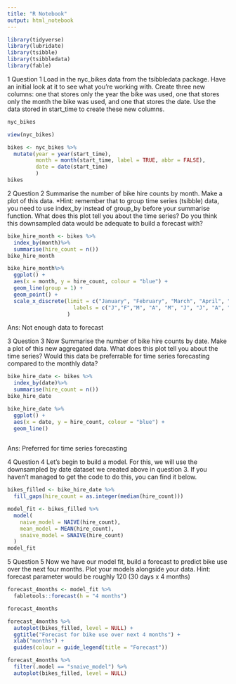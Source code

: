 ```yaml
---
title: "R Notebook"
output: html_notebook
---
```


```r
library(tidyverse)
library(lubridate)
library(tsibble)
library(tsibbledata)
library(fable)
```

1 Question 1
Load in the nyc_bikes data from the tsibbledata package. Have an initial look at it to see what you’re working with. Create three new columns: one that stores only the year the bike was used, one that stores only the month the bike was used, and one that stores the date. Use the data stored in start_time to create these new columns.

```r
nyc_bikes
```

```r
view(nyc_bikes)
```


```r
bikes <- nyc_bikes %>%
  mutate(year = year(start_time),
         month = month(start_time, label = TRUE, abbr = FALSE),
         date = date(start_time)
         )
bikes
```



2 Question 2
Summarise the number of bike hire counts by month. Make a plot of this data. *Hint: remember that to group time series (tsibble) data, you need to use index_by instead of group_by before your summarise function. What does this plot tell you about the time series? Do you think this downsampled data would be adequate to build a forecast with?

```r
bike_hire_month <- bikes %>%
  index_by(month)%>%
  summarise(hire_count = n())
bike_hire_month
```

```r
bike_hire_month%>%
  ggplot() +
  aes(x = month, y = hire_count, colour = "blue") +
  geom_line(group = 1) +
  geom_point() +
  scale_x_discrete(limit = c("January", "February", "March", "April", "May", "June", "July", "August", "September", "October", "November", "December"),
                     labels = c("J","F","M", "A", "M", "J", "J", "A", "S", "O", "N", "D")
                   ) 

```

Ans: Not enough data to forecast

3 Question 3
Now Summarise the number of bike hire counts by date. Make a plot of this new aggregated data. What does this plot tell you about the time series? Would this data be preferrable for time series forecasting compared to the monthly data?

```r
bike_hire_date <- bikes %>%
  index_by(date)%>%
  summarise(hire_count = n())
bike_hire_date
```

```r
bike_hire_date %>%
  ggplot() +
  aes(x = date, y = hire_count, colour = "blue") +
  geom_line() 
 
```


Ans: Preferred for time series forecasting

4 Question 4
Let’s begin to build a model. For this, we will use the downsampled by date dataset we created above in question 3. If you haven’t managed to get the code to do this, you can find it below.


```r
bikes_filled <- bike_hire_date %>%
  fill_gaps(hire_count = as.integer(median(hire_count)))
```


```r
model_fit <- bikes_filled %>%
  model(
    naive_model = NAIVE(hire_count),
    mean_model = MEAN(hire_count),
    snaive_model = SNAIVE(hire_count)
  )
model_fit

```


5 Question 5
Now we have our model fit, build a forecast to predict bike use over the next four months. Plot your models alongside your data.
Hint: forecast parameter would be roughly 120 (30 days x 4 months)

```r
forecast_4months <- model_fit %>%
  fabletools::forecast(h = "4 months")

forecast_4months
```

```r
forecast_4months %>%
  autoplot(bikes_filled, level = NULL) +
  ggtitle("Forecast for bike use over next 4 months") +
  xlab("months") +
  guides(colour = guide_legend(title = "Forecast"))
```


```r
forecast_4months %>%
  filter(.model == "snaive_model") %>%
  autoplot(bikes_filled, level = NULL)
```



































